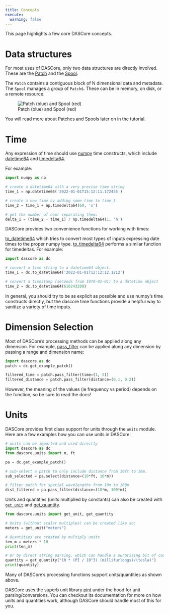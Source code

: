 ```yaml
---
title: Concepts
execute:
  warning: false
---
```

This page highlights a few core DASCore concepts.

# Data structures

For most uses of DASCore, only two data structures are directly involved.
These are the [Patch](patch.qmd) and the [Spool](spool.qmd).

The `Patch` contains a contiguous block of N dimensional data and metadata.
The `Spool` manages a group of `Patch`s. These can be in memory, on
disk, or a remote resource.

![Patch (blue) and Spool (red)](../_static/patch_n_spool.png){#fig-patch_n_spool}

You will read more about Patches and Spools later on in the tutorial.

# Time

Any expression of time should use [numpy](https://numpy.org/doc/stable/reference/arrays.datetime.html) time
constructs, which include [datetime64](https://numpy.org/doc/stable/reference/arrays.scalars.html#numpy.datetime64)
and [timedelta64](https://numpy.org/doc/stable/reference/arrays.scalars.html#numpy.timedelta64).

For example:

```python
import numpy as np

# create a datetime64 with a very precise time string
time_1 = np.datetime64('2022-01-01T15:12:11.172455')

# create a new time by adding some time to time_1
time_2 = time_1 + np.timedelta64(60, 's')

# get the number of hour separating them:
delta_1 = (time_2 - time_1) / np.timedelta64(1, 'h')
```

DASCore provides two convenience functions for working with times:

[to_datetime64](`dascore.utils.time.to_datetime64`) which tries to convert most types of inputs expressing date times
to the proper numpy type. [to_timedelta64](`dascore.utils.time.to_datetime64`) performs a similar function for
timedeltas. For example:

```python
import dascore as dc

# convert a time string to a datetime64 object.
time_1 = dc.to_datetime64('2022-01-01T12:12:12.1212')

# convert a timestamp (seconds from 1970-01-01) to a datetime object
time_2 = dc.to_datetime64(610243200)
```

In general, you should try to be as explicit as possible and use numpy's time constructs directly, but the
dascore time functions provide a helpful way to sanitize a variety of time inputs.

# Dimension Selection

Most of DASCore's processing methods can be applied along any dimension. For example,
[pass_filter](`dascore.proc.filter.pass_filter`) can be applied along any dimension by passing a range and
dimension name:

```python
import dascore as dc
patch = dc.get_example_patch()

filtered_time = patch.pass_filter(time=(1, 5))
filtered_distance = patch.pass_filter(distance=(0.1, 0.2))
```
However, the meaning of the values (ie frequency vs period) depends on the function, so be sure to read the docs!

# Units

DASCore provides first class support for units through the `units` module. Here are a few examples how you can use units in DASCore:

```python
# units can be imported and used directly
import dascore as dc
from dascore.units import m, ft

pa = dc.get_example_patch()

# sub-select a patch to only include distance from 10ft to 10m.
sub_selected = pa.select(distance=(10*ft, 10*m))

# filter patch for spatial wavelengths from 10m to 100m
dist_filtered = pa.pass_filter(distance=(10*m, 100*m))
```

Units and quantities (units multiplied by constants) can also be created with [`get_unit`](`dascore.units.get_unit`) and [get_quantity](`dascore.units.get_quantity`).

```python
from dascore.units import get_unit, get_quantity

# Units (without scalar multiples) can be created like so:
meters = get_unit("meters")

# Quantities are created by multiply units
ten_m = meters * 10
print(ten_m)

# Or by direct string parsing, which can handle a surprising bit of complexity
quantity = get_quantity("10 * (PI / 10^3) (millifurlongs)/(tesla)")
print(quantity)
```

Many of DASCore's processing functions support units/quantities as shown above.

:::{.callout-note}
DASCore uses the superb unit library [pint](https://github.com/hgrecco/pint) under the hood for unit parsing/conversions. You can checkout its documentation for more on how units and quantities work, although DASCore should handle most of this for you.
:::
